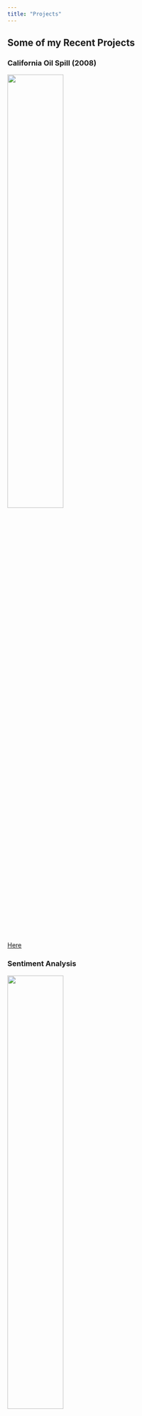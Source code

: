 ```yaml
---
title: "Projects"
---
```


<html>
  
<body>
<section class="projects" id="projects">
<h2 class="projects-title">Some of my Recent Projects</h2>

<div class="projects-container">
<div class="project-container project-card">
<p class="project-details">
<h3 class="project-title">California Oil Spill (2008) </h3>
<img
src="caoilspill.png" style="width:50%" loading="lazy"
class="project-pic"/>
<br>
<a  target="_blank" href="ca_oil_spill_2008.html">Here</a>
</br>
</p>
</div>
</div>
<div class="projects-container">
<div class="project-container project-card">
<p class="project-details">
<h3 class="project-title"> Sentiment Analysis </h3>
<img
src="word.png" style="width:50%" loading="lazy"
class="project-pic"/>
<br>
<a  target="_blank" href="sentiment_analysis.html">Here</a>
</br>
</p>
</div>
</div>

<div class="projects-container">
<div class="project-container project-card">
<p class="project-details">
<h3 class="project-title">Willamette Falls Fish Passage </h3>
<img
src="map.png" style="width:50%" loading="lazy"
class="project-pic"/>
<br>
<a  target="_blank" href="fish_passage.html">Here</a>
</br>
</p>
</div>

<div class="projects-container">
<div class="project-container project-card">
<p class="project-details">
<h3 class="project-title">Juvenile Snowhare Count </h3>
<img
src="download.png" style="width:50%" loading="lazy"
class="project-pic"/>
<br>
<a  target="_blank" href="narjes_mathlouthi_snowshoe_report copy.html">Here</a>
</br>
</p>
</div>
</div>

</div>
</section>
</html>
  
</body>
